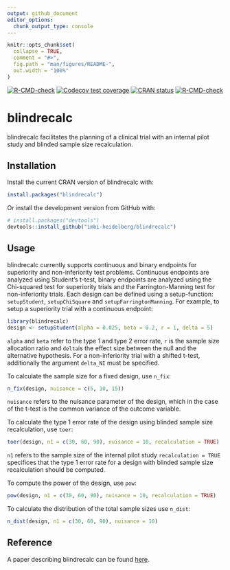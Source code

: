 ```yaml
---
output: github_document
editor_options: 
  chunk_output_type: console
---
```


<!-- README.md is generated from README.Rmd. Please edit that file -->

```r
knitr::opts_chunk$set(
  collapse = TRUE,
  comment = "#>",
  fig.path = "man/figures/README-",
  out.width = "100%"
)
```

<!-- badges: start -->
[![R-CMD-check](https://github.com/imbi-heidelberg/blindrecalc/workflows/R-CMD-check/badge.svg)](https://github.com/imbi-heidelberg/blindrecalc/actions)
[![Codecov test coverage](https://codecov.io/gh/imbi-heidelberg/blindrecalc/branch/master/graph/badge.svg)](https://app.codecov.io/gh/imbi-heidelberg/blindrecalc?branch=master)
[![CRAN status](https://www.r-pkg.org/badges/version/blindrecalc)](https://cran.r-project.org/package=blindrecalc)
[![R-CMD-check](https://github.com/imbi-heidelberg/blindrecalc/actions/workflows/R-CMD-check.yaml/badge.svg)](https://github.com/imbi-heidelberg/blindrecalc/actions/workflows/R-CMD-check.yaml)
<!-- badges: end -->

# blindrecalc


blindrecalc facilitates the planning of a clinical trial with an internal pilot study and blinded sample size recalculation.

## Installation

Install the current CRAN version of blindrecalc with:

``` r
install.packages("blindrecalc")
```

Or install the development version from GitHub with:

``` r
# install.packages("devtools")
devtools::install_github("imbi-heidelberg/blindrecalc")
```
## Usage

blindrecalc currently supports continuous and binary endpoints for superiority and non-inferiority test problems. Continuous endpoints are analyzed using Student's t-test, binary endpoints are analyzed using the Chi-squared test for superiority trials and the Farrington-Manning test for non-inferiority trials. Each design can be defined using a setup-function: `setupStudent`, `setupChiSquare` and `setupFarringtonManning`. For example, to setup a superiority trial with a continuous endpoint:

```r
library(blindrecalc)
design <- setupStudent(alpha = 0.025, beta = 0.2, r = 1, delta = 5)
```

`alpha` and `beta` refer to the type 1 and type 2 error rate, `r` is the sample size allocation ratio and `delta`is the effect size between the null and the alternative hypothesis. For a non-inferiority trial with a shifted t-test, additionally the argument `delta_NI` must be specified. 

To calculate the sample size for a fixed design, use `n_fix`:

```r
n_fix(design, nuisance = c(5, 10, 15))
```

`nuisance` refers to the nuisance parameter of the design, which in the case of the t-test is the common variance of the outcome variable.

To calculate the type 1 error rate of the design using blinded sample size recalculation, use `toer`:

```r
toer(design, n1 = c(30, 60, 90), nuisance = 10, recalculation = TRUE)
```

`n1` refers to the sample size of the internal pilot study `recalculation = TRUE` specifices that the type 1 error rate for a design with blinded sample size recalculation should be computed.

To compute the power of the design, use `pow`:

```r
pow(design, n1 = c(30, 60, 90), nuisance = 10, recalculation = TRUE)
```

To calculate the distribution of the total sample sizes use `n_dist`:

```r
n_dist(design, n1 = c(30, 60, 90), nuisance = 10)
```


## Reference

A paper describing blindrecalc can be found [here](https://journal.r-project.org/articles/RJ-2022-001/).
